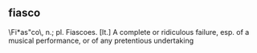 {{msg:vfd}}

== fiasco ==

\Fi*as"co\, n.; pl. Fiascoes. [It.] A complete or ridiculous failure, esp. of a musical performance, or of any pretentious undertaking